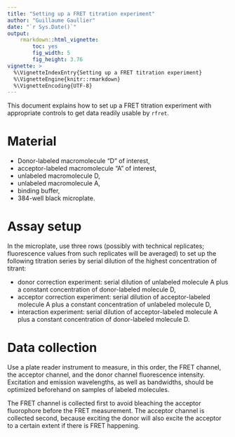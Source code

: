 ```yaml
---
title: "Setting up a FRET titration experiment"
author: "Guillaume Gaullier"
date: "`r Sys.Date()`"
output: 
    rmarkdown::html_vignette:
        toc: yes
        fig_width: 5
        fig_height: 3.76
vignette: >
  %\VignetteIndexEntry{Setting up a FRET titration experiment}
  %\VignetteEngine{knitr::rmarkdown}
  %\VignetteEncoding{UTF-8}
---
```


This document explains how to set up a FRET titration experiment with
appropriate controls to get data readily usable by `rfret`.

# Material

- Donor-labeled macromolecule "D" of interest,
- acceptor-labeled macromolecule "A" of interest,
- unlabeled macromolecule D,
- unlabeled macromolecule A,
- binding buffer,
- 384-well black microplate.

# Assay setup

In the microplate, use three rows (possibly with technical replicates;
fluorescence values from such replicates will be averaged) to set up the
following titration series by serial dilution of the highest concentration of
titrant:

- donor correction experiment: serial dilution of unlabeled molecule A plus a
  constant concentration of donor-labeled molecule D,
- acceptor correction experiment: serial dilution of acceptor-labeled molecule A
  plus a constant concentration of unlabeled molecule D,
- interaction experiment: serial dilution of acceptor-labeled molecule A plus a
  constant concentration of donor-labeled molecule D.

# Data collection

Use a plate reader instrument to measure, in this order, the FRET channel, the
acceptor channel, and the donor channel fluorescence intensity. Excitation and
emission wavelengths, as well as bandwidths, should be optimized beforehand on
samples of labeled molecules.

The FRET channel is collected first to avoid bleaching the acceptor fluorophore
before the FRET measurement. The acceptor channel is collected second, because
exciting the donor will also excite the acceptor to a certain extent if there is
FRET happening.
